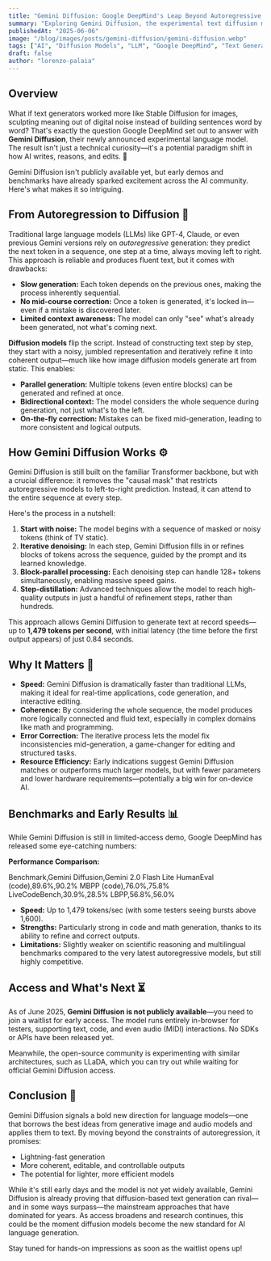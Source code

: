```yaml
---
title: "Gemini Diffusion: Google DeepMind's Leap Beyond Autoregressive Language Models"
summary: "Exploring Gemini Diffusion, the experimental text diffusion model from Google DeepMind that promises blazing speed, improved coherence, and a new paradigm for language generation."
publishedAt: "2025-06-06"
image: "/blog/images/posts/gemini-diffusion/gemini-diffusion.webp"
tags: ["AI", "Diffusion Models", "LLM", "Google DeepMind", "Text Generation"]
draft: false
author: "lorenzo-palaia"
---
```


## Overview

What if text generators worked more like Stable Diffusion for images, sculpting meaning out of digital noise instead of building sentences word by word? That's exactly the question Google DeepMind set out to answer with **Gemini Diffusion**, their newly announced experimental language model. The result isn't just a technical curiosity—it's a potential paradigm shift in how AI writes, reasons, and edits. 🚀

Gemini Diffusion isn't publicly available yet, but early demos and benchmarks have already sparked excitement across the AI community. Here's what makes it so intriguing.

## From Autoregression to Diffusion 🔄

Traditional large language models (LLMs) like GPT-4, Claude, or even previous Gemini versions rely on _autoregressive_ generation: they predict the next token in a sequence, one step at a time, always moving left to right. This approach is reliable and produces fluent text, but it comes with drawbacks:

- **Slow generation:** Each token depends on the previous ones, making the process inherently sequential.
- **No mid-course correction:** Once a token is generated, it's locked in—even if a mistake is discovered later.
- **Limited context awareness:** The model can only "see" what's already been generated, not what's coming next.

**Diffusion models** flip the script. Instead of constructing text step by step, they start with a noisy, jumbled representation and iteratively refine it into coherent output—much like how image diffusion models generate art from static. This enables:

- **Parallel generation:** Multiple tokens (even entire blocks) can be generated and refined at once.
- **Bidirectional context:** The model considers the whole sequence during generation, not just what's to the left.
- **On-the-fly correction:** Mistakes can be fixed mid-generation, leading to more consistent and logical outputs.

## How Gemini Diffusion Works ⚙️

Gemini Diffusion is still built on the familiar Transformer backbone, but with a crucial difference: it removes the "causal mask" that restricts autoregressive models to left-to-right prediction. Instead, it can attend to the entire sequence at every step.

Here's the process in a nutshell:

1. **Start with noise:** The model begins with a sequence of masked or noisy tokens (think of TV static).
2. **Iterative denoising:** In each step, Gemini Diffusion fills in or refines blocks of tokens across the sequence, guided by the prompt and its learned knowledge.
3. **Block-parallel processing:** Each denoising step can handle 128+ tokens simultaneously, enabling massive speed gains.
4. **Step-distillation:** Advanced techniques allow the model to reach high-quality outputs in just a handful of refinement steps, rather than hundreds.

This approach allows Gemini Diffusion to generate text at record speeds—up to **1,479 tokens per second**, with initial latency (the time before the first output appears) of just 0.84 seconds.

## Why It Matters 🚀

- **Speed:** Gemini Diffusion is dramatically faster than traditional LLMs, making it ideal for real-time applications, code generation, and interactive editing.
- **Coherence:** By considering the whole sequence, the model produces more logically connected and fluid text, especially in complex domains like math and programming.
- **Error Correction:** The iterative process lets the model fix inconsistencies mid-generation, a game-changer for editing and structured tasks.
- **Resource Efficiency:** Early indications suggest Gemini Diffusion matches or outperforms much larger models, but with fewer parameters and lower hardware requirements—potentially a big win for on-device AI.

## Benchmarks and Early Results 📊

While Gemini Diffusion is still in limited-access demo, Google DeepMind has released some eye-catching numbers:

**Performance Comparison:**

<MDXTable>
  Benchmark,Gemini Diffusion,Gemini 2.0 Flash Lite HumanEval (code),89.6%,90.2%
  MBPP (code),76.0%,75.8% LiveCodeBench,30.9%,28.5% LBPP,56.8%,56.0%
</MDXTable>

- **Speed:** Up to 1,479 tokens/sec (with some testers seeing bursts above 1,600).
- **Strengths:** Particularly strong in code and math generation, thanks to its ability to refine and correct outputs.
- **Limitations:** Slightly weaker on scientific reasoning and multilingual benchmarks compared to the very latest autoregressive models, but still highly competitive.

## Access and What's Next ⏳

As of June 2025, **Gemini Diffusion is not publicly available**—you need to join a waitlist for early access. The model runs entirely in-browser for testers, supporting text, code, and even audio (MIDI) interactions. No SDKs or APIs have been released yet.

Meanwhile, the open-source community is experimenting with similar architectures, such as LLaDA, which you can try out while waiting for official Gemini Diffusion access.

## Conclusion 🥊

Gemini Diffusion signals a bold new direction for language models—one that borrows the best ideas from generative image and audio models and applies them to text. By moving beyond the constraints of autoregression, it promises:

- Lightning-fast generation
- More coherent, editable, and controllable outputs
- The potential for lighter, more efficient models

While it's still early days and the model is not yet widely available, Gemini Diffusion is already proving that diffusion-based text generation can rival—and in some ways surpass—the mainstream approaches that have dominated for years. As access broadens and research continues, this could be the moment diffusion models become the new standard for AI language generation.

Stay tuned for hands-on impressions as soon as the waitlist opens up!
